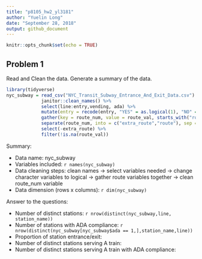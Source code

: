 ```yaml
---
title: "p8105_hw2_yl3181"
author: "Yuelin Long"
date: "September 28, 2018"
output: github_document
---
```


```r
knitr::opts_chunk$set(echo = TRUE)
```

## Problem 1

Read and Clean the data. Generate a summary of the data.
```r
library(tidyverse)
nyc_subway = read_csv("NYC_Transit_Subway_Entrance_And_Exit_Data.csv") %>%
             janitor::clean_names() %>%
             select(line:entry,vending, ada) %>% 
             mutate(entry = recode(entry, "YES" = as.logical(1), "NO" = as.logical(0))) %>% 
             gather(key = route_num, value = route_val, starts_with("route")) %>%
             separate(route_num, into = c("extra_route","route"), sep = 5) %>%
             select(-extra_route) %>%
             filter(!is.na(route_val))
```

Summary:

+ Data name: nyc_subway
+ Variables included: `r names(nyc_subway)`
+ Data cleaning steps: clean names -> select variables needed -> change character variables to logical -> gather route variables together -> clean route_num variable
+ Data dimension (rows x columns): `r dim(nyc_subway)`


Answer to the questions:

+ Number of distinct stations: `r nrow(distinct(nyc_subway,line, station_name))`
+ Number of stations with ADA compliance: `r nrow(distinct(nyc_subway[nyc_subway$ada == 1,],station_name,line))`
+ Proportion of station entrance/exit: 
+ Number of distinct stations serving A train:
+ Number of distinct stations serving A train with ADA compliance: